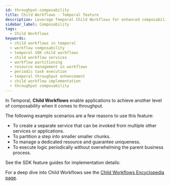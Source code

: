 ```yaml
---
id: throughput-composability
title: Child Workflows - Temporal feature
description: Leverage Temporal Child Workflows for enhanced composability and efficiency. Partition steps, manage resources, invoke multiple services, and execute periodic logic seamlessly.
sidebar_label: Composability
tags:
  - Child Workflows
keywords:
  - child workflows in temporal
  - workflow composability
  - temporal SDK child workflows
  - child workflow services
  - workflow partitioning
  - resource management in workflows
  - periodic task execution
  - temporal throughput enhancement
  - child workflow implementation
  - throughput composability
---
```



In Temporal, **Child Workflows** enable applications to achieve another level of composability when it comes to throughput.

The following example scenarios are a few reasons to use this feature:

- To create a separate service that can be invoked from multiple other services or applications.
- To partition a step into smaller smaller chunks.
- To manage a dedicated resource and guarantee uniqueness.
- To execute logic periodically without overwhelming the parent business process.

See the SDK feature guides for implementation details:

<RelatedReadContainer>
  <RelatedReadItem path="/develop/go/child-workflows" text="Go SDK Child Workflow feature guide" archetype="feature-guide" />
  <RelatedReadItem path="/develop/java/child-workflows" text="Java SDK Child Workflow feature guide" archetype="feature-guide" />
  <RelatedReadItem path="/develop/php/child-workflows" text="PHP SDK Child Workflow feature guide" archetype="feature-guide" />
  <RelatedReadItem path="/develop/python/child-workflows" text="Python SDK Child Workflow feature guide" archetype="feature-guide" />
  <RelatedReadItem path="/develop/typescript/child-workflows" text="TypeScript SDK Child Workflow feature guide" archetype="feature-guide" />
  <RelatedReadItem path="/develop/dotnet/child-workflows" text=".NET SDK Child Workflow feature guide" archetype="feature-guide" />
</RelatedReadContainer>

For a deep dive into Child Workflows see the [Child Workflows Encyclopedia page](/child-workflows).
